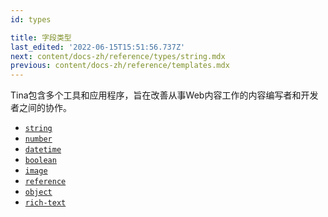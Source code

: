```yaml
---
id: types

title: 字段类型
last_edited: '2022-06-15T15:51:56.737Z'
next: content/docs-zh/reference/types/string.mdx
previous: content/docs-zh/reference/templates.mdx
---
```


Tina包含多个工具和应用程序，旨在改善从事Web内容工作的内容编写者和开发者之间的协作。

- [`string`](/docs/reference/types/string/)
- [`number`](/docs/reference/types/number/)
- [`datetime`](/docs/reference/types/datetime/)
- [`boolean`](/docs/reference/types/boolean/)
- [`image`](/docs/reference/types/image/)
- [`reference`](/docs/reference/types/reference/)
- [`object`](/docs/reference/types/object/)
- [`rich-text`](/docs/reference/types/rich-text/)